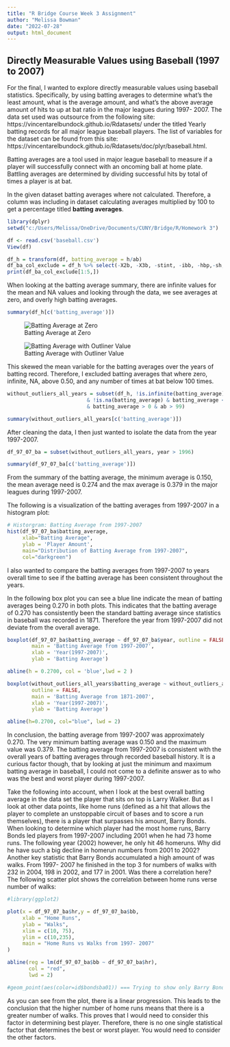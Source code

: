 ---
title: "R Bridge Course Week 3 Assignment"
author: "Melissa Bowman"
date: "2022-07-28"
output: html_document
---

## Directly Measurable Values using Baseball (1997 to 2007)

For the final, I wanted to explore directly measurable values using baseball statistics. Specifically, by using batting averages to determine what’s the least amount, what is the average amount, and what’s the above average amount of hits to up at bat ratio in the major leagues during 1997- 2007. The data set used was outsource from the following site: https://vincentarelbundock.github.io/Rdatasets/ under the titled Yearly batting records for all major league baseball players. The list of variables for the dataset can be found from this site: https://vincentarelbundock.github.io/Rdatasets/doc/plyr/baseball.html.  

Batting averages are a tool used in major league baseball to measure if a player will successfully connect with an oncoming ball at home plate. Battling averages are determined by dividing successful hits by total of times a player is at bat.

In the given dataset batting averages where not calculated. Therefore, a column was including in dataset calculating averages multiplied by 100 to get a percentage titled **batting averages**. 

```{r}
library(dplyr)
setwd("c:/Users/Melissa/OneDrive/Documents/CUNY/Bridge/R/Homework 3")

df <- read.csv('baseball.csv')
View(df)

df_h = transform(df, batting_average = h/ab)
df_ba_col_exclude = df_h %>% select(-X2b, -X3b, -stint, -ibb, -hbp,-sh, -gidp, -sf)
print(df_ba_col_exclude[1:5,])
```

When looking at the batting average summary, there are infinite values for the mean and NA values and looking through the data, we see averages at zero, and overly high batting averages.

```{r}
summary(df_h[c('batting_average')])
```
![Batting Average at Zero](c:/Users/Melissa/OneDrive/Documents/CUNY/Bridge/R/Homework 3/ba_zero.png)

![Batting Average with Outliner Value](c:/Users/Melissa/OneDrive/Documents/CUNY/Bridge/R/Homework 3/ba_0.50.png)


This skewed the mean variable for the batting averages over the years of batting record. Therefore, I excluded batting averages that where zero, infinite, NA, above 0.50, and any number of times at bat below 100 times.

```{r}
without_outliers_all_years = subset(df_h, !is.infinite(batting_average) 
                          & !is.na(batting_average) & batting_average < 0.50
                          & batting_average > 0 & ab > 99)

summary(without_outliers_all_years[c('batting_average')])
```

After cleaning the data, I then just wanted to isolate the data from the year 1997-2007.

```{r}

df_97_07_ba = subset(without_outliers_all_years, year > 1996)

summary(df_97_07_ba[c('batting_average')])

```
From the summary of the batting average, the minimum average is 0.150, the mean average need is 0.274 and the max average is 0.379 in the major leagues during 1997-2007. 

The following is a visualization of the batting averages from 1997-2007 in a histogram plot: 

```{r}

# Historgram: Batting Average from 1997-2007 
hist(df_97_07_ba$batting_average, 
     xlab="Batting Average", 
     ylab = 'Player Amount',
     main="Distribution of Batting Average from 1997-2007", 
     col="darkgreen")

```
I also wanted to compare the batting averages from 1997-2007 to years overall time to see if the batting average has been consistent throughout the years. 

In the following box plot you can see a blue line indicate the mean of batting averages being 0.270 in both plots.  This indicates that the batting average of 0.270 has consistently been the standard batting average since statistics in baseball was recorded in 1871. Therefore the year from 1997-2007 did not deviate from the overall average. 

```{r}
boxplot(df_97_07_ba$batting_average ~ df_97_07_ba$year, outline = FALSE,
        main = 'Batting Average from 1997-2007',
        xlab = 'Year(1997-2007)',
        ylab = 'Batting Average')

abline(h = 0.2700, col = 'blue',lwd = 2 )
```
```{r}

boxplot(without_outliers_all_years$batting_average ~ without_outliers_all_years$year, 
        outline = FALSE,
        main = 'Batting Average from 1871-2007',
        xlab = 'Year(1997-2007)',
        ylab = 'Batting Average') 

abline(h=0.2700, col="blue", lwd = 2)
```
In conclusion, the batting average from 1997-2007 was approximately 0.270. The very minimum batting average was 0.150 and the maximum value was 0.379. The batting average from 1997-2007 is consistent with the overall years of batting averages through recorded baseball history. It is a curious factor though, that by looking at just the minimum and maximum batting average in baseball, I could not come to a definite answer as to who was the best and worst player during 1997-2007. 

Take the following into account, when I look at the best overall batting average in the data set the player that sits on top is Larry Walker. But as I look at other data points, like home runs (defined as a hit that allows the player to complete an unstoppable circuit of bases and to score a run themselves), there is a player that surpasses his amount, Barry Bonds. When looking to determine which player had the most home runs, Barry Bonds led players from 1997-2007 including 2001 when he had 73 home runs. The following year (2002) however, he only hit 46 homeruns. Why did he have such a big decline in homerun numbers from 2001 to 2002? Another key statistic that Barry Bonds accumulated a high amount of was walks. From 1997- 2007 he finished in the top 3 for numbers of walks with 232 in 2004, 198 in 2002, and 177 in 2001.  Was there a correlation here?  The following scatter plot shows the correlation between home runs verse number of walks: 


```{r}
#library(ggplot2)

plot(x = df_97_07_ba$hr,y = df_97_07_ba$bb,
     xlab = "Home Runs",
     ylab = "Walks",
     xlim = c(10, 75),
     ylim = c(10,235),		 
     main = "Home Runs vs Walks from 1997- 2007"
) 

abline(reg = lm(df_97_07_ba$bb ~ df_97_07_ba$hr),
       col = "red",
       lwd = 2)

#geom_point(aes(color=id$bondsba01)) === Trying to show only Barry Bonds points. Could not due in time
```
As you can see from the plot, there is a linear progression. This leads to the conclusion that the higher number of home runs means that there is a greater number of walks. This proves that I would need to consider this factor in determining best player. Therefore, there is no one single statistical factor that determines the best or worst player. You would need to consider the other factors. 

